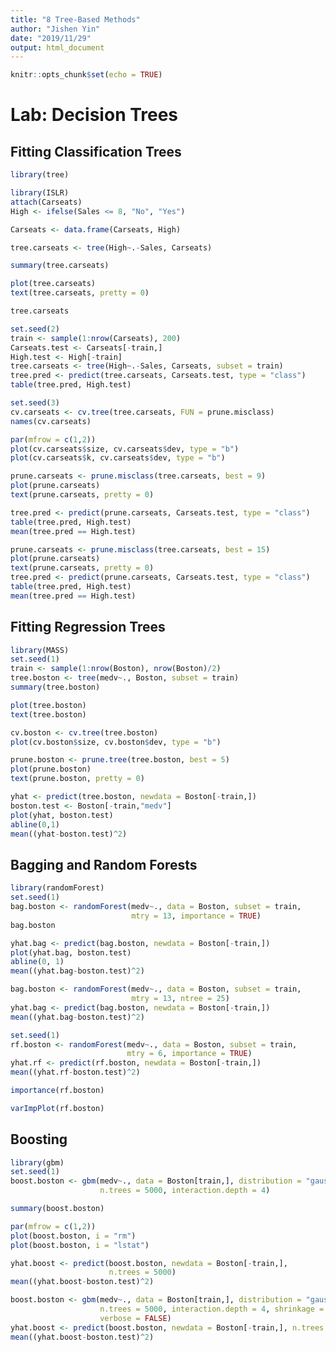 ```yaml
---
title: "8 Tree-Based Methods"
author: "Jishen Yin"
date: "2019/11/29"
output: html_document
---
```


```r
knitr::opts_chunk$set(echo = TRUE)
```

# Lab: Decision Trees

## Fitting Classification Trees

```r
library(tree)
```

```r
library(ISLR)
attach(Carseats)
High <- ifelse(Sales <= 8, "No", "Yes")
```

```r
Carseats <- data.frame(Carseats, High)
```

```r
tree.carseats <- tree(High~.-Sales, Carseats)
```

```r
summary(tree.carseats)
```

```r
plot(tree.carseats)
text(tree.carseats, pretty = 0)
```

```r
tree.carseats
```

```r
set.seed(2)
train <- sample(1:nrow(Carseats), 200)
Carseats.test <- Carseats[-train,]
High.test <- High[-train]
tree.carseats <- tree(High~.-Sales, Carseats, subset = train)
tree.pred <- predict(tree.carseats, Carseats.test, type = "class")
table(tree.pred, High.test)
```

```r
set.seed(3)
cv.carseats <- cv.tree(tree.carseats, FUN = prune.misclass)
names(cv.carseats)
```

```r
par(mfrow = c(1,2))
plot(cv.carseats$size, cv.carseats$dev, type = "b")
plot(cv.carseats$k, cv.carseats$dev, type = "b")
```

```r
prune.carseats <- prune.misclass(tree.carseats, best = 9)
plot(prune.carseats)
text(prune.carseats, pretty = 0)
```

```r
tree.pred <- predict(prune.carseats, Carseats.test, type = "class")
table(tree.pred, High.test)
mean(tree.pred == High.test)
```

```r
prune.carseats <- prune.misclass(tree.carseats, best = 15)
plot(prune.carseats)
text(prune.carseats, pretty = 0)
tree.pred <- predict(prune.carseats, Carseats.test, type = "class")
table(tree.pred, High.test)
mean(tree.pred == High.test)
```

## Fitting Regression Trees

```r
library(MASS)
set.seed(1)
train <- sample(1:nrow(Boston), nrow(Boston)/2)
tree.boston <- tree(medv~., Boston, subset = train)
summary(tree.boston)
```

```r
plot(tree.boston)
text(tree.boston)
```

```r
cv.boston <- cv.tree(tree.boston)
plot(cv.boston$size, cv.boston$dev, type = "b")
```

```r
prune.boston <- prune.tree(tree.boston, best = 5)
plot(prune.boston)
text(prune.boston, pretty = 0)
```

```r
yhat <- predict(tree.boston, newdata = Boston[-train,])
boston.test <- Boston[-train,"medv"]
plot(yhat, boston.test)
abline(0,1)
mean((yhat-boston.test)^2)
```

## Bagging and Random Forests

```r
library(randomForest)
set.seed(1)
bag.boston <- randomForest(medv~., data = Boston, subset = train,
                           mtry = 13, importance = TRUE)
bag.boston
```

```r
yhat.bag <- predict(bag.boston, newdata = Boston[-train,])
plot(yhat.bag, boston.test)
abline(0, 1)
mean((yhat.bag-boston.test)^2)
```

```r
bag.boston <- randomForest(medv~., data = Boston, subset = train,
                           mtry = 13, ntree = 25)
yhat.bag <- predict(bag.boston, newdata = Boston[-train,])
mean((yhat.bag-boston.test)^2)
```

```r
set.seed(1)
rf.boston <- randomForest(medv~., data = Boston, subset = train,
                          mtry = 6, importance = TRUE)
yhat.rf <- predict(rf.boston, newdata = Boston[-train,])
mean((yhat.rf-boston.test)^2)
```

```r
importance(rf.boston)
```

```r
varImpPlot(rf.boston)
```

## Boosting

```r
library(gbm)
set.seed(1)
boost.boston <- gbm(medv~., data = Boston[train,], distribution = "gaussian",
                    n.trees = 5000, interaction.depth = 4)
```

```r
summary(boost.boston)
```

```r
par(mfrow = c(1,2))
plot(boost.boston, i = "rm")
plot(boost.boston, i = "lstat")
```

```r
yhat.boost <- predict(boost.boston, newdata = Boston[-train,],
                      n.trees = 5000)
mean((yhat.boost-boston.test)^2)
```

```r
boost.boston <- gbm(medv~., data = Boston[train,], distribution = "gaussian",
                    n.trees = 5000, interaction.depth = 4, shrinkage = 0.2,
                    verbose = FALSE)
yhat.boost <- predict(boost.boston, newdata = Boston[-train,], n.trees = 5000)
mean((yhat.boost-boston.test)^2)
```

